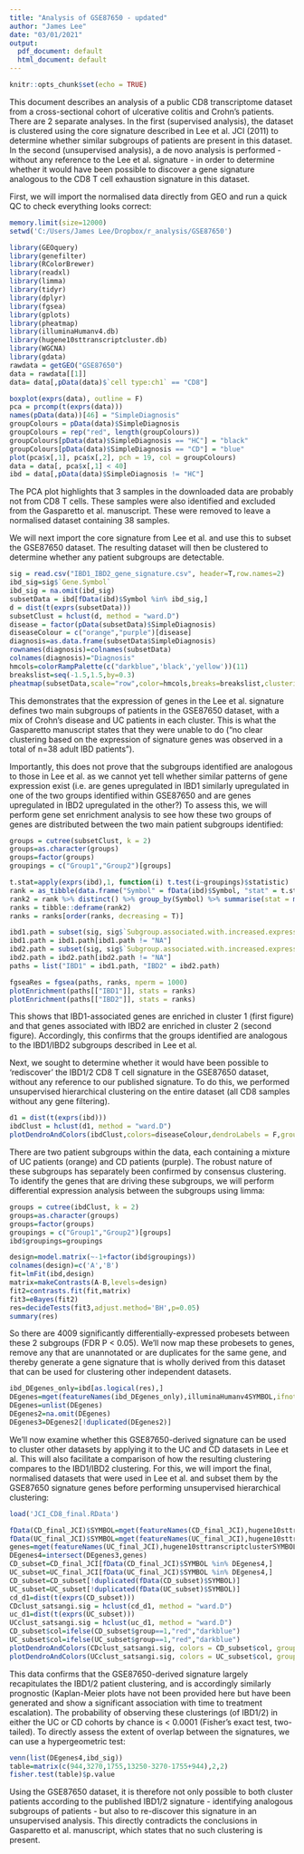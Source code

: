 ---
title: "Analysis of GSE87650 - updated"
author: "James Lee"
date: "03/01/2021"
output:
  pdf_document: default
  html_document: default
---

```{r setup, include=FALSE}
knitr::opts_chunk$set(echo = TRUE)
```


This document describes an analysis of a public CD8 transcriptome dataset from a cross-sectional cohort of ulcerative colitis and Crohn's patients. There are 2 separate analyses. In the first (supervised analysis), the dataset is clustered using the core signature described in Lee et al. JCI (2011) to determine whether similar subgroups of patients are present in this dataset. In the second (unsupervised analysis), a de novo analysis is performed - without any reference to the Lee et al. signature - in order to determine whether it would have been possible to discover a gene signature analogous to the CD8 T cell exhaustion signature in this dataset. 

First, we will import the normalised data directly from GEO and run a quick QC to check everything looks correct:

```{r memory, include=FALSE}
memory.limit(size=12000)
setwd('C:/Users/James Lee/Dropbox/r_analysis/GSE87650')
```


```{r start, message=FALSE, warning=FALSE}

library(GEOquery)
library(genefilter)
library(RColorBrewer)
library(readxl)
library(limma)
library(tidyr)
library(dplyr)
library(fgsea)
library(gplots)
library(pheatmap)
library(illuminaHumanv4.db)
library(hugene10sttranscriptcluster.db)
library(WGCNA)
library(gdata)
rawdata = getGEO("GSE87650")
data = rawdata[[1]]
data= data[,pData(data)$`cell type:ch1` == "CD8"]
```

```{r checks, results='asis'}
boxplot(exprs(data), outline = F)
pca = prcomp(t(exprs(data)))
names(pData(data))[46] = "SimpleDiagnosis"
groupColours = pData(data)$SimpleDiagnosis
groupColours = rep("red", length(groupColours))
groupColours[pData(data)$SimpleDiagnosis == "HC"] = "black"
groupColours[pData(data)$SimpleDiagnosis == "CD"] = "blue"
plot(pca$x[,1], pca$x[,2], pch = 19, col = groupColours)
data = data[, pca$x[,1] < 40]
ibd = data[,pData(data)$SimpleDiagnosis != "HC"]

```

The PCA plot highlights that 3 samples in the downloaded data are probably not from CD8 T cells. These samples were also identified and excluded from the Gasparetto et al. manuscript. These were removed to leave a normalised dataset containing 38 samples. 

We will next import the core signature from Lee et al. and use this to subset the GSE87650 dataset. The resulting dataset will then be clustered to determine whether any patient subgroups are detectable. 

```{r sup.clust, results='asis'}
sig = read.csv("IBD1_IBD2_gene_signature.csv", header=T,row.names=2)
ibd_sig=sig$`Gene.Symbol`
ibd_sig = na.omit(ibd_sig)
subsetData = ibd[fData(ibd)$Symbol %in% ibd_sig,]
d = dist(t(exprs(subsetData)))
subsetClust = hclust(d, method = "ward.D")
disease = factor(pData(subsetData)$SimpleDiagnosis)
diseaseColour = c("orange","purple")[disease]
diagnosis=as.data.frame(subsetData$SimpleDiagnosis)
rownames(diagnosis)=colnames(subsetData)
colnames(diagnosis)="Diagnosis"
hmcols=colorRampPalette(c("darkblue",'black','yellow'))(11)
breakslist=seq(-1.5,1.5,by=0.3)
pheatmap(subsetData,scale="row",color=hmcols,breaks=breakslist,clustering_method = 'ward.D', clustering_distance_cols = 'euclidean', show_rownames=F,cluster_cols=subsetClust,annotation_col=diagnosis,annotation_names_col=F,show_colnames=F,treeheight_col=100,cutree_cols=2)

```

This demonstrates that the expression of genes in the Lee et al. signature defines two main subgroups of patients in the GSE87650 dataset, with a mix of Crohn's disease and UC patients in each cluster. This is what the Gasparetto manuscript states that they were unable to do (“no clear clustering based on the expression of signature genes was observed in a total of n=38 adult IBD patients”).

Importantly, this does not prove that the subgroups identified are analogous to those in Lee et al. as we cannot yet tell whether similar patterns of gene expression exist (i.e. are genes upregulated in IBD1 similarly upregulated in one of the two groups identified within GSE87650 and are genes upregulated in IBD2 upregulated in the other?) To assess this, we will perform gene set enrichment analysis to see how these two groups of genes are distributed between the two main patient subgroups identified:

```{r gsea, results='asis', warning=FALSE, message=FALSE}
groups = cutree(subsetClust, k = 2)
groups=as.character(groups)
groups=factor(groups)
groupings = c("Group1","Group2")[groups]

t.stat=apply(exprs(ibd),1, function(i) t.test(i~groupings)$statistic)
rank = as_tibble(data.frame("Symbol" = fData(ibd)$Symbol, "stat" = t.stat))
rank2 = rank %>% distinct() %>% group_by(Symbol) %>% summarise(stat = mean(stat))
ranks = tibble::deframe(rank2)
ranks = ranks[order(ranks, decreasing = T)]

ibd1.path = subset(sig, sig$`Subgroup.associated.with.increased.expression` == "IBD1")$`Gene.Symbol`
ibd1.path = ibd1.path[ibd1.path != "NA"]
ibd2.path = subset(sig, sig$`Subgroup.associated.with.increased.expression` == "IBD2")$`Gene.Symbol`
ibd2.path = ibd2.path[ibd2.path != "NA"]
paths = list("IBD1" = ibd1.path, "IBD2" = ibd2.path)

fgseaRes = fgsea(paths, ranks, nperm = 1000)
plotEnrichment(paths[["IBD1"]], stats = ranks)
plotEnrichment(paths[["IBD2"]], stats = ranks)

```

This shows that IBD1-associated genes are enriched in cluster 1 (first figure) and that genes associated with IBD2 are enriched in cluster 2 (second figure). Accordingly, this confirms that the groups identified are analogous to the IBD1/IBD2 subgroups described in Lee et al. 

Next, we sought to determine whether it would have been possible to 'rediscover' the IBD1/2 CD8 T cell signature in the GSE87650 dataset, without any reference to our published signature. To do this, we performed unsupervised hierarchical clustering on the entire dataset (all CD8 samples without any gene filtering).

```{r unsupclust, results='asis'}
d1 = dist(t(exprs(ibd)))
ibdClust = hclust(d1, method = "ward.D")
plotDendroAndColors(ibdClust,colors=diseaseColour,dendroLabels = F,groupLabels = "UC / CD")

```

There are two patient subgroups within the data, each containing a mixture of UC patients (orange) and CD patients (purple). The robust nature of these subgroups has separately been confirmed by consensus clustering. To identify the genes that are driving these subgroups, we will perform differential expression analysis between the subgroups using limma:

```{r limma, results='markup'}
groups = cutree(ibdClust, k = 2)
groups=as.character(groups)
groups=factor(groups)
groupings = c("Group1","Group2")[groups]
ibd$groupings=groupings

design=model.matrix(~-1+factor(ibd$groupings))
colnames(design)=c('A','B')
fit=lmFit(ibd,design)
matrix=makeContrasts(A-B,levels=design)
fit2=contrasts.fit(fit,matrix)
fit3=eBayes(fit2)
res=decideTests(fit3,adjust.method='BH',p=0.05)
summary(res)
```

So there are 4009 significantly differentially-expressed probesets between these 2 subgroups (FDR P < 0.05). We'll now map these probesets to genes, remove any that are unannotated or are duplicates for the same gene, and thereby generate a gene signature that is wholly derived from this dataset that can be used for clustering other independent datasets. 

```{r jci, results='asis'}
ibd_DEgenes_only=ibd[as.logical(res),]
DEgenes=mget(featureNames(ibd_DEgenes_only),illuminaHumanv4SYMBOL,ifnotfound=NA)
DEgenes=unlist(DEgenes)
DEgenes2=na.omit(DEgenes)
DEgenes3=DEgenes2[!duplicated(DEgenes2)]

```

We'll now examine whether this GSE87650-derived signature can be used to cluster other datasets by applying it to the UC and CD datasets in Lee et al. This will also facilitate a comparison of how the resulting clustering compares to the IBD1/IBD2 clustering. For this, we will import the final, normalised datasets that were used in Lee et al. and subset them by the GSE87650 signature genes before performing unsupervised hierarchical clustering:

```{r jci2, results='asis'}
load('JCI_CD8_final.RData')

fData(CD_final_JCI)$SYMBOL=mget(featureNames(CD_final_JCI),hugene10sttranscriptclusterSYMBOL,ifnotfound=NA)
fData(UC_final_JCI)$SYMBOL=mget(featureNames(UC_final_JCI),hugene10sttranscriptclusterSYMBOL,ifnotfound=NA)
genes=mget(featureNames(UC_final_JCI),hugene10sttranscriptclusterSYMBOL,ifnotfound=NA)
DEgenes4=intersect(DEgenes3,genes)
CD_subset=CD_final_JCI[fData(CD_final_JCI)$SYMBOL %in% DEgenes4,]
UC_subset=UC_final_JCI[fData(UC_final_JCI)$SYMBOL %in% DEgenes4,]
CD_subset=CD_subset[!duplicated(fData(CD_subset)$SYMBOL)]
UC_subset=UC_subset[!duplicated(fData(UC_subset)$SYMBOL)]
cd_d1=dist(t(exprs(CD_subset)))
CDclust_satsangi.sig = hclust(cd_d1, method = "ward.D")
uc_d1=dist(t(exprs(UC_subset)))
UCclust_satsangi.sig = hclust(uc_d1, method = "ward.D")
CD_subset$col=ifelse(CD_subset$group==1,"red","darkblue")
UC_subset$col=ifelse(UC_subset$group==1,"red","darkblue")
plotDendroAndColors(CDclust_satsangi.sig, colors = CD_subset$col, groupLabels="IBD1 / IBD2", colorHeight = 0.5, dendroLabels=CD_subset$patient_number,main="CD samples clustered by GSE87650 signature")
plotDendroAndColors(UCclust_satsangi.sig, colors = UC_subset$col, groupLabels="IBD1 / IBD2", colorHeight = 0.5, dendroLabels=UC_subset$patient_number,main="UC samples clustered by GSE87650 signature")
```

This data confirms that the GSE87650-derived signature largely recapitulates the IBD1/2 patient clustering, and is accordingly similarly prognostic (Kaplan-Meier plots have not been provided here but have been generated and show a significant association with time to treatment escalation). The probability of observing these clusterings (of IBD1/2) in either the UC or CD cohorts by chance is < 0.0001 (Fisher's exact test, two-tailed). To directly assess the extent of overlap between the signatures, we can use a hypergeometric test:

```{r overlap, results='markup'}
venn(list(DEgenes4,ibd_sig))
table=matrix(c(944,3270,1755,13250-3270-1755+944),2,2)
fisher.test(table)$p.value

```


Using the GSE87650 dataset, it is therefore not only possible to both cluster patients according to the published IBD1/2 signature - identifying analogous subgroups of patients - but also to re-discover this signature in an unsupervised analysis. This directly contradicts the conclusions in Gasparetto et al. manuscript, which states that no such clustering is present.    



